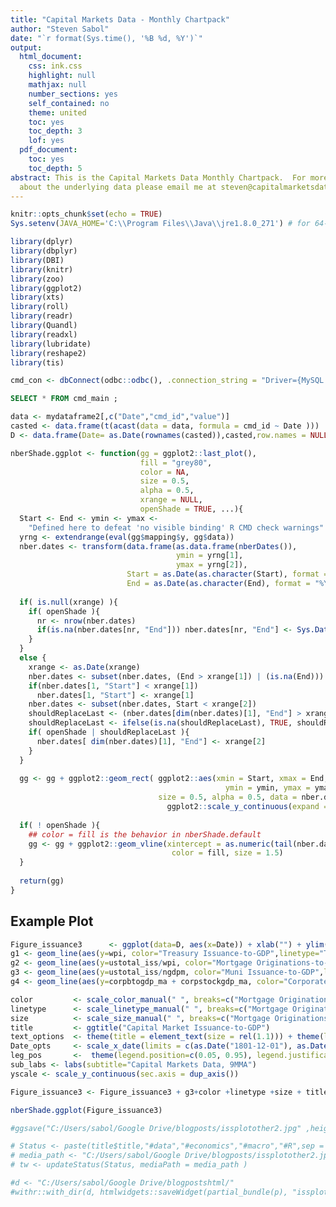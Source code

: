 ---
title: "Capital Markets Data - Monthly Chartpack"
author: "Steven Sabol"
date: "`r format(Sys.time(), '%B %d, %Y')`"
output:
  html_document:
    css: ink.css
    highlight: null
    mathjax: null
    number_sections: yes
    self_contained: no
    theme: united
    toc: yes
    toc_depth: 3
    lof: yes
  pdf_document:
    toc: yes
    toc_depth: 5
abstract: This is the Capital Markets Data Monthly Chartpack.  For more information
  about the underlying data please email me at steven@capitalmarketsdata.com
---

```{r setup_cmd_charts, include=FALSE, message=FALSE, warning=FALSE}
knitr::opts_chunk$set(echo = TRUE)
Sys.setenv(JAVA_HOME='C:\\Program Files\\Java\\jre1.8.0_271') # for 64-bit versi

library(dplyr)
library(dbplyr)
library(DBI)
library(knitr)
library(zoo)
library(ggplot2)
library(xts)
library(roll)
library(readr)
library(Quandl)
library(readxl)
library(lubridate)
library(reshape2)
library(tis)

cmd_con <- dbConnect(odbc::odbc(), .connection_string = "Driver={MySQL ODBC 8.0 Unicode Driver};", Server = "localhost", Database = "cmdmd", UID = 'root',PWD = "Markets3@", Port = 3306)

```

```{sql, connection = cmd_con, output.var = "mydataframe2"}

SELECT * FROM cmd_main ;

```

```{r, echo= FALSE}
data <- mydataframe2[,c("Date","cmd_id","value")]
casted <- data.frame(t(acast(data = data, formula = cmd_id ~ Date )))
D <- data.frame(Date= as.Date(rownames(casted)),casted,row.names = NULL)

nberShade.ggplot <- function(gg = ggplot2::last_plot(),
                             fill = "grey80",
                             color = NA,
                             size = 0.5, 
                             alpha = 0.5,
                             xrange = NULL,
                             openShade = TRUE, ...){
  Start <- End <- ymin <- ymax <-
    "Defined here to defeat 'no visible binding' R CMD check warnings"
  yrng <- extendrange(eval(gg$mapping$y, gg$data))
  nber.dates <- transform(data.frame(as.data.frame(nberDates()),
                                     ymin = yrng[1],
                                     ymax = yrng[2]), 
                          Start = as.Date(as.character(Start), format = "%Y%m%d"),
                          End = as.Date(as.character(End), format = "%Y%m%d"))
  
  if( is.null(xrange) ){
    if( openShade ){
      nr <- nrow(nber.dates)
      if(is.na(nber.dates[nr, "End"])) nber.dates[nr, "End"] <- Sys.Date()
    }  
  }
  else {
    xrange <- as.Date(xrange)
    nber.dates <- subset(nber.dates, (End > xrange[1]) | (is.na(End)))
    if(nber.dates[1, "Start"] < xrange[1]) 
      nber.dates[1, "Start"] <- xrange[1]    
    nber.dates <- subset(nber.dates, Start < xrange[2])
    shouldReplaceLast <- (nber.dates[dim(nber.dates)[1], "End"] > xrange[2])
    shouldReplaceLast <- ifelse(is.na(shouldReplaceLast), TRUE, shouldReplaceLast)
    if( openShade | shouldReplaceLast ){
      nber.dates[ dim(nber.dates)[1], "End"] <- xrange[2]    
    }
  }
  
  gg <- gg + ggplot2::geom_rect( ggplot2::aes(xmin = Start, xmax = End, x = NULL, y = NULL, 
                                                ymin = ymin, ymax = ymax), color = color, fill = fill, 
                                 size = 0.5, alpha = 0.5, data = nber.dates) + 
                                   ggplot2::scale_y_continuous(expand = c(0,0))
  
  if( ! openShade ){
    ## color = fill is the behavior in nberShade.default
    gg <- gg + ggplot2::geom_vline(xintercept = as.numeric(tail(nber.dates, 1)$Start), 
                                    color = fill, size = 1.5)
  }
  
  return(gg)
} 

```

## Example Plot

```{r issplotother2, message=FALSE, warning=FALSE, echo=FALSE, fig.height=6.5, fig.width=11.5,cache=FALSE}

Figure_issuance3      <- ggplot(data=D, aes(x=Date)) + xlab("") + ylim(range(-10,15)) + ylab("")
g1 <- geom_line(aes(y=wpi, color="Treasury Issuance-to-GDP",linetype="Treasury Issuance-to-GDP"))
g2 <- geom_line(aes(y=ustotal_iss/wpi, color="Mortgage Originations-to-GDP",linetype="Mortgage Originations-to-GDP"))
g3 <- geom_line(aes(y=ustotal_iss/ngdpm, color="Muni Issuance-to-GDP",linetype="Muni Issuance-to-GDP"))
g4 <- geom_line(aes(y=corpbtogdp_ma + corpstockgdp_ma, color="Corporate Bond & Equity Issuance-to-GDP",linetype="Corporate Bond & Equity Issuance-to-GDP"))

color         <- scale_color_manual(" ", breaks=c("Mortgage Originations-to-GDP","Treasury Issuance-to-GDP","Corporate Bond & Equity Issuance-to-GDP","Muni Issuance-to-GDP"), values=c( "Mortgage Originations-to-GDP"="blue", "Treasury Issuance-to-GDP"="red","Corporate Bond & Equity Issuance-to-GDP" = "black","Muni Issuance-to-GDP" ="dark green"))
linetype      <- scale_linetype_manual(" ", breaks=c("Mortgage Originations-to-GDP","Treasury Issuance-to-GDP","Corporate Bond & Equity Issuance-to-GDP","Muni Issuance-to-GDP"), values=c("Mortgage Originations-to-GDP"=1,"Treasury Issuance-to-GDP"=1,"Corporate Bond & Equity Issuance-to-GDP"=1,"Muni Issuance-to-GDP"=2))
size          <- scale_size_manual(" ", breaks=c("Mortgage Originations-to-GDP","Treasury Issuance-to-GDP","Corporate Bond & Equity Issuance-to-GDP","Muni Issuance-to-GDP"), values=c("Mortgage Originations-to-GDP"=2,"Treasury Issuance-to-GDP"=2,"Corporate Bond & Equity Issuance-to-GDP"=2,"Muni Issuance-to-GDP"=3))
title         <- ggtitle("Capital Market Issuance-to-GDP")
text_options  <- theme(title = element_text(size = rel(1.1))) + theme(legend.text = element_text(size = rel(1.1)))  + theme(legend.title = element_text(size = rel(1.1)))
Date_opts     <- scale_x_date(limits = c(as.Date("1801-12-01"), as.Date("2021-12-01")), date_breaks = "10 year",date_labels = "%Y")
leg_pos       <-  theme(legend.position=c(0.05, 0.95), legend.justification = c(0,1),legend.title = element_blank()) 
sub_labs <- labs(subtitle="Capital Markets Data, 9MMA")
yscale <- scale_y_continuous(sec.axis = dup_axis())

Figure_issuance3 <- Figure_issuance3 + g3+color +linetype +size + title +text_options  +leg_pos +sub_labs + Date_opts + yscale

nberShade.ggplot(Figure_issuance3) 

#ggsave("C:/Users/sabol/Google Drive/blogposts/issplotother2.jpg" ,height = 6.5,width = 11.5,units = "in")

# Status <- paste(title$title,"#data","#economics","#macro","#R",sep = " ")
# media_path <- "C:/Users/sabol/Google Drive/blogposts/issplotother2.jpg"
# tw <- updateStatus(Status, mediaPath = media_path )

#d <- "C:/Users/sabol/Google Drive/blogpostshtml/"
#withr::with_dir(d, htmlwidgets::saveWidget(partial_bundle(p), "issplotother2.html"))

```

